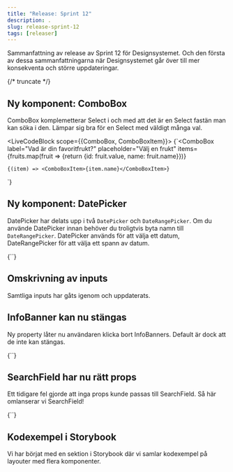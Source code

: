 ```yaml
---
title: "Release: Sprint 12"
description: .
slug: release-sprint-12
tags: [releaser]
---
```



Sammanfattning av release av Sprint 12 för Designsystemet. Och den första av dessa sammanfattningarna när Designsystemet går över till mer konsekventa och större uppdateringar. 

{/* truncate */}

## Ny komponent: ComboBox

ComboBox komplemetterar Select i och med att det är en Select fastän man kan söka i den. Lämpar sig bra för en Select med väldigt många val.

<LiveCodeBlock scope={{ComboBox, ComboBoxItem}}>
{`<ComboBox
    label="Vad är din favoritfrukt?"
    placeholder="Välj en frukt"
    items={fruits.map(fruit => {return {id: fruit.value, name: fruit.name}})}
>
    {(item) => <ComboBoxItem>{item.name}</ComboBoxItem>}
</ComboBox>`}
</LiveCodeBlock>

## Ny komponent: DatePicker

DatePicker har delats upp i två `DatePicker` och `DateRangePicker`. Om du använde DatePicker innan behöver du troligtvis byta namn till `DateRangePicker`. 
DatePicker används för att välja ett datum, DateRangePicker för att välja ett spann av datum.

<LiveCodeBlock scope={{DatePicker}}>
{`<DatePicker label="Välj datum" />`}
</LiveCodeBlock>

## Omskrivning av inputs
Samtliga inputs har gåts igenom och uppdaterats.

## InfoBanner kan nu stängas

Ny property låter nu användaren klicka bort InfoBanners. Default är dock att de inte kan stängas.

<LiveCodeBlock scope={{InfoBanner}}>
{`<InfoBanner
  dismissable
  message="Ditt formulär skickades korrekt."
  title="Tack!"
  type="success"
/>`}
</LiveCodeBlock>

## SearchField har nu rätt props
Ett tidigare fel gjorde att inga props kunde passas till SearchField. Så här omlanserar vi SearchField!

<LiveCodeBlock scope={{SearchField}}>
{`<SearchField placeholder="Sök..." />`}
</LiveCodeBlock>

## Kodexempel i Storybook
Vi har börjat med en sektion i Storybook där vi samlar kodexempel på layouter med flera komponenter.